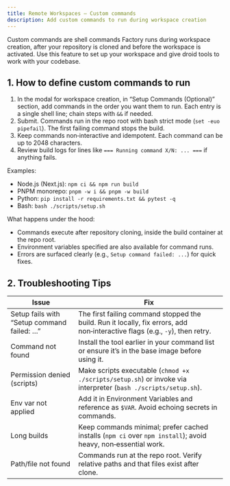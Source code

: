 ```yaml
---
title: Remote Workspaces – Custom commands
description: Add custom commands to run during workspace creation
---
```


Custom commands are shell commands Factory runs during workspace creation, after your repository is cloned and before the workspace is activated. Use this feature to set up your workspace and give droid tools to work with your codebase.

## 1. How to define custom commands to run

1. In the modal for workspace creation, in “Setup Commands (Optional)” section, add commands in the order you want them to run. Each entry is a single shell line; chain steps with `&&` if needed.
2. Submit. Commands run in the repo root with bash strict mode (`set -euo pipefail`). The first failing command stops the build.
3. Keep commands non‑interactive and idempotent. Each command can be up to 2048 characters.
4. Review build logs for lines like `=== Running command X/N: ... ===` if anything fails.

Examples:
- Node.js (Next.js): `npm ci && npm run build`
- PNPM monorepo: `pnpm -w i && pnpm -w build`
- Python: `pip install -r requirements.txt && pytest -q`
- Bash: `bash ./scripts/setup.sh`

What happens under the hood:
- Commands execute after repository cloning, inside the build container at the repo root.
- Environment variables specified are also available for command runs.
- Errors are surfaced clearly (e.g., `Setup command failed: ...`) for quick fixes.

## 2. Troubleshooting Tips

| Issue | Fix |
|---|---|
| Setup fails with “Setup command failed: …” | The first failing command stopped the build. Run it locally, fix errors, add non‑interactive flags (e.g., `-y`), then retry. |
| Command not found | Install the tool earlier in your command list or ensure it’s in the base image before using it. |
| Permission denied (scripts) | Make scripts executable (`chmod +x ./scripts/setup.sh`) or invoke via interpreter (`bash ./scripts/setup.sh`). |
| Env var not applied | Add it in Environment Variables and reference as `$VAR`. Avoid echoing secrets in commands. |
| Long builds | Keep commands minimal; prefer cached installs (`npm ci` over `npm install`); avoid heavy, non‑essential work. |
| Path/file not found | Commands run at the repo root. Verify relative paths and that files exist after clone. |
